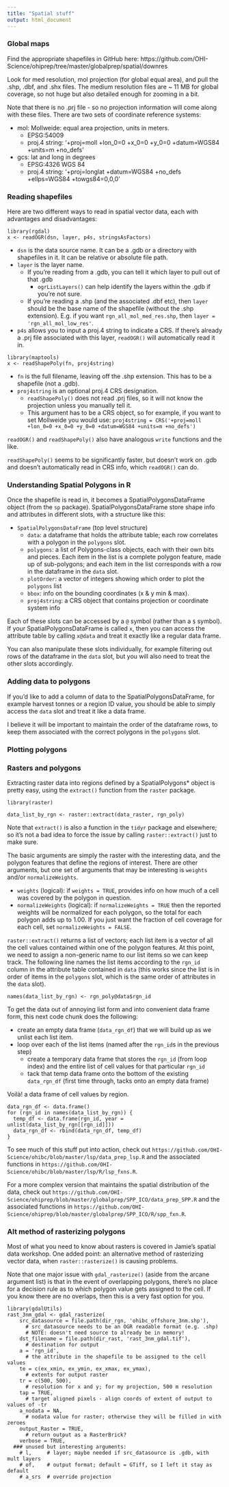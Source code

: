 ```yaml
---
title: "Spatial stuff"
output: html_document
---
```


### Global maps

Find the appropriate shapefiles in GitHub here: https://github.com/OHI-Science/ohiprep/tree/master/globalprep/spatial/downres

Look for med resolution, mol projection (for global equal area), and pull the .shp, .dbf, and .shx files.  The medium resolution files are ~ 11 MB for global coverage, so not huge but also detailed enough for zooming in a bit.

Note that there is no .prj file - so no projection information will come along with these files.  There are two sets of coordinate reference systems:

* mol: Mollweide: equal area projection, units in meters.  
    * EPSG:54009
    * proj.4 string: '+proj=moll +lon_0=0 +x_0=0 +y_0=0 +datum=WGS84 +units=m +no_defs'
* gcs: lat and long in degrees
    * EPSG:4326 WGS 84
    * proj.4 string: '+proj=longlat +datum=WGS84 +no_defs +ellps=WGS84 +towgs84=0,0,0'

### Reading shapefiles

Here are two different ways to read in spatial vector data, each with advantages and disadvantages:
```
library(rgdal)
x <- readOGR(dsn, layer, p4s, stringsAsFactors)
```

* `dsn` is the data source name.  It can be a .gdb or a directory with shapefiles in it.  It can be relative or absolute file path.
* `layer` is the layer name.  
    * If you're reading from a .gdb, you can tell it which layer to pull out of that .gdb 
        * `ogrListLayers()` can help identify the layers within the .gdb if you're not sure.
    * If you're reading a .shp (and the associated .dbf etc), then `layer` should be the base name of the shapefile (without the .shp extension).  E.g. if you want `rgn_all_mol_med_res.shp`, then `layer = 'rgn_all_mol_low_res'`.
* `p4s` allows you to input a proj.4 string to indicate a CRS.  If there's already a .prj file associated with this layer, `readOGR()` will automatically read it in.

```
library(maptools)
x <- readShapePoly(fn, proj4string)
```

* `fn` is the full filename, leaving off the .shp extension.  This has to be a shapefile (not a .gdb).
* `proj4string` is an optional proj.4 CRS designation.  
    * `readShapePoly()` does not read .prj files, so it will not know the projection unless you manually tell it.  
    * This argument has to be a CRS object, so for example, if you want to set Mollweide you would use: `proj4string = CRS('+proj=moll +lon_0=0 +x_0=0 +y_0=0 +datum=WGS84 +units=m +no_defs')`
    
`readOGR()` and `readShapePoly()` also have analogous `write` functions and the like.

`readShapePoly()` seems to be significantly faster, but doesn't work on .gdb and doesn't automatically read in CRS info, which `readOGR()` can do.

### Understanding Spatial Polygons in R

Once the shapefile is read in, it becomes a SpatialPolygonsDataFrame object (from the `sp` package).  SpatialPolygonsDataFrame store shape info and attributes in different slots, with a structure like this:

* `SpatialPolygonsDataFrame` (top level structure)
    * `data`: a dataframe that holds the attribute table; each row correlates with a polygon in the `polygons` slot.
    * `polygons`: a list of Polygons-class objects, each with their own bits and pieces.  Each item in the list is a complete polygon feature, made up of sub-polygons; and each item in the list corresponds with a row in the dataframe in the `data` slot.
    * `plotOrder`: a vector of integers showing which order to plot the `polygons` list
    * `bbox`: info on the bounding coordinates (x & y min & max).
    * `proj4string`: a CRS object that contains projection or coordinate system info
    
Each of these slots can be accessed by a `@` symbol (rather than a `$` symbol).  If your SpatialPolygonsDataFrame is called `x`, then you can access the attribute table by calling `x@data` and treat it exactly like a regular data frame.

You can also manipulate these slots individually, for example filtering out rows of the dataframe in the `data` slot, but you will also need to treat the other slots accordingly.

### Adding data to polygons

If you'd like to add a column of data to the SpatialPolygonsDataFrame, for example harvest tonnes or a region ID value, you should be able to simply access the `data` slot and treat it like a data frame.

I believe it will be important to maintain the order of the dataframe rows, to keep them associated with the correct polygons in the `polygons` slot.

### Plotting polygons

### Rasters and polygons

Extracting raster data into regions defined by a SpatialPolygons* object is pretty easy, using the `extract()` function from the `raster` package.
```
library(raster)

data_list_by_rgn <- raster::extract(data_raster, rgn_poly)
```

Note that `extract()` is also a function in the `tidyr` package and elsewhere; so it's not a bad idea to force the issue by calling `raster::extract()` just to make sure.

The basic arguments are simply the raster with the interesting data, and the polygon features that define the regions of interest.  There are other arguments, but one set of arguments that may be interesting is `weights` and/or `normalizeWeights`.

* `weights` (logical): if `weights = TRUE`, provides info on how much of a cell was covered by the polygon in question.
* `normalizeWeights`  (logical): if `normalizeWeights = TRUE` then the reported weights will be normalized for each polygon, so the total for each polygon adds up to 1.00.  If you just want the fraction of cell coverage for each cell, set `normalizeWeights = FALSE`.

`raster::extract()` returns a list of vectors; each list item is a vector of all the cell values contained within one of the polygon features.  At this point, we need to assign a non-generic name to our list items so we can keep track.  The following line names the list items according to the `rgn_id` column in the attribute table contained in `data` (this works since the list is in order of items in the `polygons` slot, which is the same order of attributes in the `data` slot).

```
names(data_list_by_rgn) <- rgn_poly@data$rgn_id
```

To get the data out of annoying list form and into convenient data frame form, this next code chunk does the following:

* create an empty data frame (`data_rgn_df`) that we will build up as we unlist each list item.
* loop over each of the list items (named after the `rgn_id`s in the previous step)
    * create a temporary data frame that stores the `rgn_id` (from loop index) and the entire list of cell values for that particular `rgn_id`
    * tack that temp data frame onto the bottom of the existing `data_rgn_df` (first time through, tacks onto an empty data frame)
    
Voilà! a data frame of cell values by region.

```
data_rgn_df <- data.frame()
for (rgn_id in names(data_list_by_rgn)) {
  temp_df <- data.frame(rgn_id, year = unlist(data_list_by_rgn[[rgn_id]]))
  data_rgn_df <- rbind(data_rgn_df, temp_df)
}
```

To see much of this stuff put into action, check out `https://github.com/OHI-Science/ohibc/blob/master/lsp/data_prep_lsp.R` and the associated functions in `https://github.com/OHI-Science/ohibc/blob/master/lsp/R/lsp_fxns.R`.

For a more complex version that maintains the spatial distribution of the data, check out `https://github.com/OHI-Science/ohiprep/blob/master/globalprep/SPP_ICO/data_prep_SPP.R` and the associated functions in `https://github.com/OHI-Science/ohiprep/blob/master/globalprep/SPP_ICO/R/spp_fxn.R`.

### Alt method of rasterizing polygons

Most of what you need to know about rasters is covered in Jamie's spatial data workshop.  One added point: an alternative method of rasterizing vector data, when `raster::rasterize()` is causing problems.

Note that one major issue with `gdal_rasterize()` (aside from the arcane argument list) is that in the event of overlapping polygons, there's no place for a decision rule as to which polygon value gets assigned to the cell.  If you know there are no overlaps, then this is a very fast option for you.

```
library(gdalUtils)
rast_3nm_gdal <- gdal_rasterize(
    src_datasource = file.path(dir_rgn, 'ohibc_offshore_3nm.shp'),
      # src_datasource needs to be an OGR readable format (e.g. .shp)
      # NOTE: doesn't need source to already be in memory!
    dst_filename = file.path(dir_rast, 'rast_3nm_gdal.tif'), 
      # destination for output
    a = 'rgn_id', 
      # the attribute in the shapefile to be assigned to the cell values
    te = c(ex_xmin, ex_ymin, ex_xmax, ex_ymax), 
      # extents for output raster
    tr = c(500, 500),   
      # resolution for x and y; for my projection, 500 m resolution
    tap = TRUE, 
      # target aligned pixels - align coords of extent of output to values of -tr
    a_nodata = NA, 
      # nodata value for raster; otherwise they will be filled in with zeroes
    output_Raster = TRUE, 
      # return output as a RasterBrick? 
    verbose = TRUE,
  ### unused but interesting arguments:
    # l,     # layer; maybe needed if src_datasource is .gdb, with mult layers
    # of,    # output format; default = GTiff, so I left it stay as default
    # a_srs  # override projection
```
